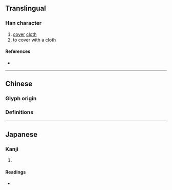 {{character info/new}}
{{also|冪}}
==Translingual==

===Han character===
{{Han char|rn=50|rad=巾|as=09|sn=12|four=|canj=BAKB|ids=⿳冖旲巾}}

# [[cover]] [[cloth]]
# to cover with a cloth

====References====
* {{Han ref|kx=0334.100|dkj=01596|hdz=10305.060|uh=5E42|ud=24130}}

----

==Chinese==

===Glyph origin===
{{Han etym}}

===Definitions===
{{zh-see|冪}}

----

==Japanese==

===Kanji===
{{ja-kanji|grade=|rs=巾09}}

# {{defn|lang=ja|sort=巾09}}

====Readings====
* {{ja-readings|on=[[べき]] (beki), [[みゃく]] (myaku)|kun=[[おおう]] (oou), [[おおいぬの]] (ooinuno)}}